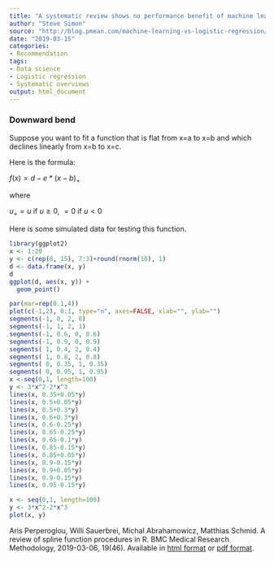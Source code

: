 ```yaml
---
title: "A systematic review shows no performance benefit of machine learning over logistic regression for clinical prediction models"
author: "Steve Simon"
source: "http://blog.pmean.com/machine-learning-vs-logistic-regression/"
date: "2019-03-15"
categories:
- Recommendation
tags:
- Data science
- Logistic regression
- Systematic overviews
output: html_document
---
```


### Downward bend

Suppose you want to fit a function that is flat from x=a to x=b and which declines linearly from x=b to x=c.

Here is the formula:

$f(x) = d - e*(x-b)_+$

where 

$u_+ = u$ if $u \ge 0$, $= 0$ if $u<0$

Here is some simulated data for testing this function.

```r
library(ggplot2)
x <- 1:20
y <- c(rep(8, 15), 7:3)+round(rnorm(10), 1)
d <- data.frame(x, y)
d
ggplot(d, aes(x, y)) +
  geom_point()
```

```r
par(mar=rep(0.1,4))
plot(c(-1,2), 0:1, type="n", axes=FALSE, xlab="", ylab="")
segments(-1, 0, 2, 0)
segments(-1, 1, 2, 1)
segments(-1, 0.6, 0, 0.6)
segments(-1, 0.9, 0, 0.9)
segments( 1, 0.4, 2, 0.4)
segments( 1, 0.8, 2, 0.8)
segments( 0, 0.35, 1, 0.35)
segments( 0, 0.95, 1, 0.95)
x <-seq(0,1, length=100)
y <- 3*x^2-2*x^3
lines(x, 0.35+0.05*y)
lines(x, 0.5+0.05*y)
lines(x, 0.5+0.3*y)
lines(x, 0.6+0.3*y)
lines(x, 0.6-0.25*y)
lines(x, 0.65-0.25*y)
lines(x, 0.65-0.1*y)
lines(x, 0.85-0.15*y)
lines(x, 0.85+0.05*y)
lines(x, 0.9-0.15*y)
lines(x, 0.9+0.05*y)
lines(x, 0.9-0.15*y)
lines(x, 0.95-0.15*y)
```

```r
x <- seq(0,1, length=100)
y <- 3*x^2-2*x^3
plot(x, y)
```

Aris Perperoglou, Willi Sauerbrei, Michal Abrahamowicz, Matthias Schmid. A review of spline function procedures in R. BMC Medical Research Methodology, 2019-03-06, 19(46). Available in [html format][per1] or [pdf format][per2].


[per1]: https://bmcmedresmethodol.biomedcentral.com/articles/10.1186/s12874-019-0666-3
[per2]: https://bmcmedresmethodol.biomedcentral.com/track/pdf/10.1186/s12874-019-0666-3.pdf
